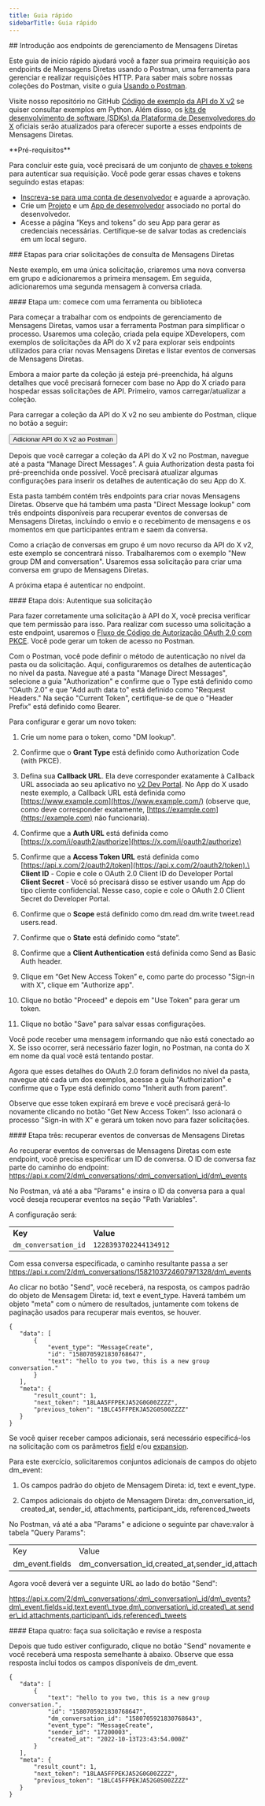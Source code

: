 ```yaml
---
title: Guia rápido
sidebarTitle: Guia rápido
---
```



<div id="getting-started-with-the-manage-direct-message-endpoints">
  ## Introdução aos endpoints de gerenciamento de Mensagens Diretas
</div>

Este guia de início rápido ajudará você a fazer sua primeira requisição aos endpoints de Mensagens Diretas usando o Postman, uma ferramenta para gerenciar e realizar requisições HTTP. Para saber mais sobre nossas coleções do Postman, visite o guia [Usando o Postman](/pt-BR/tutorials/postman-getting-started).

Visite nosso repositório no GitHub [Código de exemplo da API do X v2](https://github.com/xdevplatform/Twitter-API-v2-sample-code) se quiser consultar exemplos em Python. Além disso, os [kits de desenvolvimento de software (SDKs) da Plataforma de Desenvolvedores do X](/pt-BR/x-api/tools-and-libraries/sdks) oficiais serão atualizados para oferecer suporte a esses endpoints de Mensagens Diretas.

<Note>
  **Pré-requisitos**

  Para concluir este guia, você precisará de um conjunto de [chaves e tokens](/pt-BR/resources/fundamentals/authentication) para autenticar sua requisição. Você pode gerar essas chaves e tokens seguindo estas etapas:

  - [Inscreva-se para uma conta de desenvolvedor](https://developer.x.com/en/apply-for-access) e aguarde a aprovação.
  - Crie um [Projeto](/pt-BR/resources/fundamentals/projects) e um [App de desenvolvedor](/pt-BR/resources/fundamentals/developer-apps) associado no portal do desenvolvedor.
  - Acesse a página “Keys and tokens” do seu App para gerar as credenciais necessárias. Certifique-se de salvar todas as credenciais em um local seguro.
</Note>

<div id="steps-to-building-direct-message-lookup-requests">
  ### Etapas para criar solicitações de consulta de Mensagens Diretas
</div>

Neste exemplo, em uma única solicitação, criaremos uma nova conversa em grupo e adicionaremos a primeira mensagem. Em seguida, adicionaremos uma segunda mensagem à conversa criada.

<div id="step-one-start-with-a-tool-or-library">
  #### Etapa um: comece com uma ferramenta ou biblioteca
</div>

Para começar a trabalhar com os endpoints de gerenciamento de Mensagens Diretas, vamos usar a ferramenta Postman para simplificar o processo. Usaremos uma coleção, criada pela equipe XDevelopers, com exemplos de solicitações da API do X v2 para explorar seis endpoints utilizados para criar novas Mensagens Diretas e listar eventos de conversas de Mensagens Diretas.

Embora a maior parte da coleção já esteja pré-preenchida, há alguns detalhes que você precisará fornecer com base no App do X criado para hospedar essas solicitações de API. Primeiro, vamos carregar/atualizar a coleção.

Para carregar a coleção da API do X v2 no seu ambiente do Postman, clique no botão a seguir:

<Button href="https://app.getpostman.com/run-collection/9956214-784efcda-ed4c-4491-a4c0-a26470a67400">
  Adicionar API do X v2 ao Postman
</Button>

Depois que você carregar a coleção da API do X v2 no Postman, navegue até a pasta “Manage Direct Messages”. A guia Authorization desta pasta foi pré-preenchida onde possível. Você precisará atualizar algumas configurações para inserir os detalhes de autenticação do seu App do X.

Esta pasta também contém três endpoints para criar novas Mensagens Diretas. Observe que há também uma pasta "Direct Message lookup" com três endpoints disponíveis para recuperar eventos de conversas de Mensagens Diretas, incluindo o envio e o recebimento de mensagens e os momentos em que participantes entram e saem da conversa.

Como a criação de conversas em grupo é um novo recurso da API do X v2, este exemplo se concentrará nisso. Trabalharemos com o exemplo "New group DM and conversation". Usaremos essa solicitação para criar uma conversa em grupo de Mensagens Diretas.

A próxima etapa é autenticar no endpoint.

<div id="step-two-authenticate-your-request">
  #### Etapa dois: Autentique sua solicitação
</div>

Para fazer corretamente uma solicitação à API do X, você precisa verificar que tem permissão para isso. Para realizar com sucesso uma solicitação a este endpoint, usaremos o [Fluxo de Código de Autorização OAuth 2.0 com PKCE](pt-BR/resources/fundamentals/authentication#oauth-2-0-authorization-code-flow-with-pkce-2). Você pode gerar um token de acesso no Postman.

Com o Postman, você pode definir o método de autenticação no nível da pasta ou da solicitação. Aqui, configuraremos os detalhes de autenticação no nível da pasta. Navegue até a pasta "Manage Direct Messages", selecione a guia "Authorization" e confirme que o Type está definido como “OAuth 2.0” e que "Add auth data to" está definido como "Request Headers." Na seção "Current Token", certifique-se de que o "Header Prefix" está definido como Bearer.

Para configurar e gerar um novo token:

1. Crie um nome para o token, como "DM lookup".

2. Confirme que o **Grant Type** está definido como Authorization Code (with PKCE).

3. Defina sua **Callback URL**. Ela deve corresponder exatamente à Callback URL associada ao seu aplicativo no [v2 Dev Portal](https://developer.x.com/en/portal/dashboard). No App do X usado neste exemplo, a Callback URL está definida como [https://www.example.com](https://www.example.com/) (observe que, como deve corresponder exatamente, [https://example.com](https://example.com) não funcionaria).

4. Confirme que a **Auth URL** está definida como [https://x.com/i/oauth2/authorize](https://x.com/i/oauth2/authorize)

5. Confirme que a **Access Token URL** está definida como [https://api.x.com/2/oauth2/token](https://api.x.com/2/oauth2/token).\
   **Client ID** - Copie e cole o OAuth 2.0 Client ID do Developer Portal\
   **Client Secret** - Você só precisará disso se estiver usando um App do tipo cliente confidencial. Nesse caso, copie e cole o OAuth 2.0 Client Secret do Developer Portal.

6. Confirme que o **Scope** está definido como dm.read dm.write tweet.read users.read.

7. Confirme que o **State** está definido como “state”.

8. Confirme que a **Client Authentication** está definida como Send as Basic Auth header.

9. Clique em “Get New Access Token” e, como parte do processo "Sign-in with X", clique em "Authorize app".

10. Clique no botão "Proceed" e depois em "Use Token" para gerar um token.

11. Clique no botão "Save" para salvar essas configurações.

Você pode receber uma mensagem informando que não está conectado ao X. Se isso ocorrer, será necessário fazer login, no Postman, na conta do X em nome da qual você está tentando postar.

Agora que esses detalhes do OAuth 2.0 foram definidos no nível da pasta, navegue até cada um dos exemplos, acesse a guia "Authorization" e confirme que o Type está definido como "Inherit auth from parent".

Observe que esse token expirará em breve e você precisará gerá-lo novamente clicando no botão "Get New Access Token". Isso acionará o processo "Sign-in with X" e gerará um token novo para fazer solicitações.

<div id="step-three-retrieve-direct-messages-conversation-events">
  #### Etapa três: recuperar eventos de conversas de Mensagens Diretas
</div>

Ao recuperar eventos de conversas de Mensagens Diretas com este endpoint, você precisa especificar um ID de conversa. O ID de conversa faz parte do caminho do endpoint: https://api.x.com/2/dm\_conversations/:dm\_conversation\_id/dm\_events

No Postman, vá até a aba "Params" e insira o ID da conversa para a qual você deseja recuperar eventos na seção "Path Variables".

A configuração será:

|     |     |
| :--- | :--- |
| **Key** | **Value** |
| `dm_conversation_id` | `1228393702244134912` |

Com essa conversa especificada, o caminho resultante passa a ser https://api.x.com/2/dm\_conversations/1582103724607971328/dm\_events

Ao clicar no botão "Send", você receberá, na resposta, os campos padrão do objeto de Mensagem Direta: id, text e event\_type. Haverá também um objeto "meta" com o número de resultados, juntamente com tokens de paginação usados para recuperar mais eventos, se houver.

```
{
   "data": [
       {
           "event_type": "MessageCreate",
           "id": "1580705921830768647",
           "text": "hello to you two, this is a new group conversation."
       }
   ],
   "meta": {
       "result_count": 1,
       "next_token": "18LAA5FFPEKJA52G0G00ZZZZ",
       "previous_token": "1BLC45FFPEKJA52G0S00ZZZZ"
   }
}
```

Se você quiser receber campos adicionais, será necessário especificá-los na solicitação com os parâmetros [field](/pt-BR/x-api/fundamentals/fields) e/ou [expansion](/pt-BR/x-api/fundamentals/expansions).

Para este exercício, solicitaremos conjuntos adicionais de campos do objeto dm\_event:

1. Os campos padrão do objeto de Mensagem Direta: id, text e event\_type.

2. Campos adicionais do objeto de Mensagem Direta: dm\_conversation\_id, created\_at, sender\_id, attachments, participant\_ids, referenced\_tweets

No Postman, vá até a aba "Params" e adicione o seguinte par chave:valor à tabela "Query Params":

|     |     |
| :--- | :--- |
| Key | Value |
| dm\_event.fields | dm\_conversation\_id,created\_at,sender\_id,attachments,participant\_ids,referenced\_tweets |

Agora você deverá ver a seguinte URL ao lado do botão "Send":

https://api.x.com/2/dm\_conversations/:dm\_conversation\_id/dm\_events?dm\_event.fields=id,text,event\_type,dm\_conversation\_id,created\_at,sender\_id,attachments,participant\_ids,referenced\_tweets

<div id="step-four-make-your-request-and-review-your-response">
  #### Etapa quatro: faça sua solicitação e revise a resposta
</div>

Depois que tudo estiver configurado, clique no botão "Send" novamente e você receberá uma resposta semelhante à abaixo. Observe que essa resposta inclui todos os campos disponíveis de dm\_event.

```
{
   "data": [
       {
           "text": "hello to you two, this is a new group conversation.",
           "id": "1580705921830768647",
           "dm_conversation_id": "1580705921830768643",
           "event_type": "MessageCreate",
           "sender_id": "17200003",
           "created_at": "2022-10-13T23:43:54.000Z"
       }
   ],
   "meta": {
       "result_count": 1,
       "next_token": "18LAA5FFPEKJA52G0G00ZZZZ",
       "previous_token": "1BLC45FFPEKJA52G0S00ZZZZ"
   }
}
```
